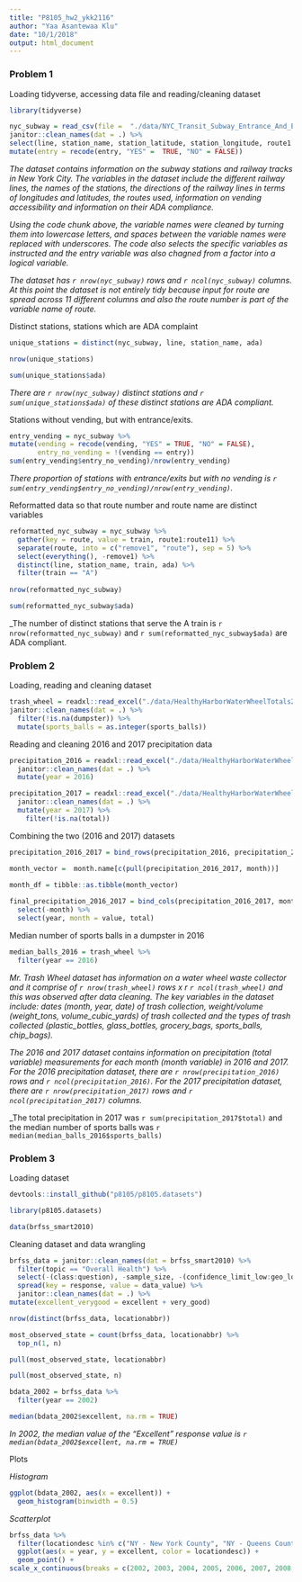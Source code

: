 ```yaml
---
title: "P8105_hw2_ykk2116"
author: "Yaa Asantewaa Klu"
date: "10/1/2018"
output: html_document
---
```


### Problem 1

Loading tidyverse, accessing data file and reading/cleaning dataset
```r
library(tidyverse) 

nyc_subway = read_csv(file =  "./data/NYC_Transit_Subway_Entrance_And_Exit_Data (1).csv") %>%
janitor::clean_names(dat = .) %>%
select(line, station_name, station_latitude, station_longitude, route1:route11, entry, vending, entrance_type, ada) %>%
mutate(entry = recode(entry, "YES" =  TRUE, "NO" = FALSE))
```

_The dataset contains information on the subway stations and railway tracks in New York City. The variables in the dataset include the different railway lines, the names of the stations, the directions of the railway lines in terms of longitudes and latitudes, the routes used, information on vending accessibility and information on their ADA compliance._ 

_Using the code chunk above, the variable names were cleaned by turning them into lowercase letters, and spaces between the variable names were replaced with underscores. The code also selects the specific variables as instructed and the entry variable was also chagned from a factor into a logical variable._

_The dataset has `r nrow(nyc_subway)` rows and `r ncol(nyc_subway)` columns. At this point the dataset is not entirely tidy because input for route are spread across 11 different columns and also the route number is part of the variable name of route._


Distinct stations, stations which are ADA complaint 
```r
unique_stations = distinct(nyc_subway, line, station_name, ada)

nrow(unique_stations)

sum(unique_stations$ada)
```
_There are `r nrow(nyc_subway)` distinct stations and `r sum(unique_stations$ada)` of these distinct stations are ADA compliant._

Stations without vending, but with entrance/exits. 
```r
entry_vending = nyc_subway %>%
mutate(vending = recode(vending, "YES" = TRUE, "NO" = FALSE),
       entry_no_vending = !(vending == entry))
sum(entry_vending$entry_no_vending)/nrow(entry_vending)       
```
_There proportion of stations with entrance/exits but with no vending is `r sum(entry_vending$entry_no_vending)/nrow(entry_vending)`._

Reformatted data so that route number and route name are distinct variables
```r
reformatted_nyc_subway = nyc_subway %>%
  gather(key = route, value = train, route1:route11) %>%
  separate(route, into = c("remove1", "route"), sep = 5) %>%
  select(everything(), -remove1) %>% 
  distinct(line, station_name, train, ada) %>% 
  filter(train == "A")
 
nrow(reformatted_nyc_subway)

sum(reformatted_nyc_subway$ada)
```
_The number of distinct stations that serve the A train is `r nrow(reformatted_nyc_subway)` and `r sum(reformatted_nyc_subway$ada)` are ADA compliant.



### Problem 2

Loading, reading and cleaning dataset
```r
trash_wheel = readxl::read_excel("./data/HealthyHarborWaterWheelTotals2017-9-26.xlsx", sheet = "Mr. Trash Wheel", range = "A2:N258") %>%
janitor::clean_names(dat = .) %>%
  filter(!is.na(dumpster)) %>%
  mutate(sports_balls = as.integer(sports_balls))
```

Reading and cleaning 2016 and 2017 precipitation data
```r
precipitation_2016 = readxl::read_excel("./data/HealthyHarborWaterWheelTotals2017-9-26.xlsx", sheet = "2016 Precipitation", range = "A2:B14") %>%
  janitor::clean_names(dat = .) %>%
  mutate(year = 2016) 

precipitation_2017 = readxl::read_excel("./data/HealthyHarborWaterWheelTotals2017-9-26.xlsx", sheet = "2017 Precipitation", range = "A2:B14") %>%  
  janitor::clean_names(dat = .) %>%
  mutate(year = 2017) %>%
    filter(!is.na(total))
```

Combining the two (2016 and 2017) datasets
```r
precipitation_2016_2017 = bind_rows(precipitation_2016, precipitation_2017)

month_vector =  month.name[c(pull(precipitation_2016_2017, month))]
 
month_df = tibble::as.tibble(month_vector) 

final_precipitation_2016_2017 = bind_cols(precipitation_2016_2017, month_df) %>%
  select(-month) %>%
  select(year, month = value, total)
```

Median number of sports balls in a dumpster in 2016
```r
median_balls_2016 = trash_wheel %>% 
  filter(year == 2016) 
```

_Mr. Trash Wheel dataset has information on a water wheel waste collector and it comprise of `r nrow(trash_wheel)` rows x r `r ncol(trash_wheel)` and this was observed after data cleaning. The key variables in the dataset include: dates (month, year, date) of trash collection, weight/volume (weight_tons, volume_cubic_yards) of trash collected and the types of trash collected (plastic_bottles, glass_bottles, grocery_bags, sports_balls, chip_bags)._

_The 2016 and 2017 dataset contains information on precipitation (total variable) measurements for each month (month variable) in 2016 and 2017. For the 2016 precipitation dataset, there are `r nrow(precipitation_2016)` rows and `r ncol(precipitation_2016)`. For the 2017 precipitation dataset, there are `r nrow(precipitation_2017)` rows and `r ncol(precipitation_2017)` columns._

_The total precipitation in 2017 was `r sum(precipitation_2017$total)` and the median number of sports balls was `r median(median_balls_2016$sports_balls)`


### Problem 3

Loading dataset
```r
devtools::install_github("p8105/p8105.datasets")

library(p8105.datasets)

data(brfss_smart2010)
```

Cleaning dataset and data wrangling
```r
brfss_data = janitor::clean_names(dat = brfss_smart2010) %>%
  filter(topic == "Overall Health") %>%
  select(-(class:question), -sample_size, -(confidence_limit_low:geo_location)) %>%
  spread(key = response, value = data_value) %>%
  janitor::clean_names(dat = .) %>%   
mutate(excellent_verygood = excellent + very_good)
```


```r
nrow(distinct(brfss_data, locationabbr))

most_observed_state = count(brfss_data, locationabbr) %>%
  top_n(1, n) 

pull(most_observed_state, locationabbr)   

pull(most_observed_state, n)
```


```r
bdata_2002 = brfss_data %>% 
  filter(year == 2002)

median(bdata_2002$excellent, na.rm = TRUE) 
```
_In 2002, the median value of the "Excellent" response value is `r median(bdata_2002$excellent, na.rm = TRUE)`_



Plots 

_Histogram_
```r
ggplot(bdata_2002, aes(x = excellent)) + 
  geom_histogram(binwidth = 0.5)
```

_Scatterplot_
```r
brfss_data %>% 
  filter(locationdesc %in% c("NY - New York County", "NY - Queens County"), year %in% c("2002":"2012")) %>% 
  ggplot(aes(x = year, y = excellent, color = locationdesc)) +
  geom_point() +
scale_x_continuous(breaks = c(2002, 2003, 2004, 2005, 2006, 2007, 2008, 2009, 2010))
```


